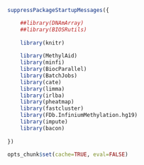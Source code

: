 
```r

suppressPackageStartupMessages({

    ##library(DNAmArray)
    ##library(BIOSRutils)
    
    library(knitr)
    
    library(MethylAid)
    library(minfi)
    library(BiocParallel)
    library(BatchJobs)
    library(cate)
    library(limma)
    library(irlba)
    library(pheatmap)
    library(fastcluster)
    library(FDb.InfiniumMethylation.hg19)
    library(impute)
    library(bacon)
    
})

opts_chunk$set(cache=TRUE, eval=FALSE)

```
